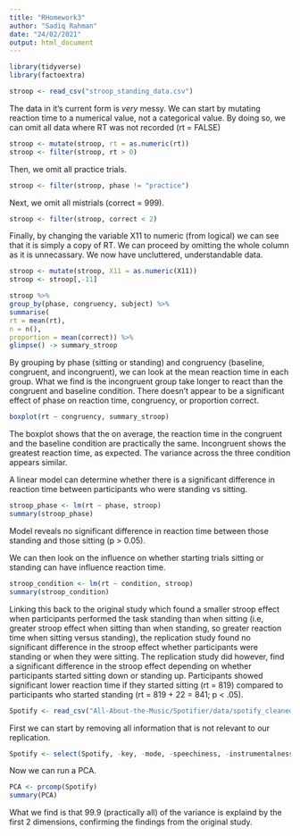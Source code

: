 ```yaml
---
title: "RHomework3"
author: "Sadiq Rahman"
date: "24/02/2021"
output: html_document
---
```



```r
library(tidyverse)
library(factoextra)
```

```r
stroop <- read_csv("stroop_standing_data.csv")
```

The data in it's current form is *very* messy.
We can start by mutating reaction time to a numerical value, not a categorical value.
By doing so, we can  omit all data where RT was not recorded (rt = FALSE)

```r
stroop <- mutate(stroop, rt = as.numeric(rt))
stroop <- filter(stroop, rt > 0)
```

Then, we omit all practice trials.

```r
stroop <- filter(stroop, phase != "practice")
```

Next, we omit all mistrials (correct = 999).

```r
stroop <- filter(stroop, correct < 2)
```

Finally, by changing the variable X11 to numeric (from logical) we can see that it is simply a copy of RT.
We can proceed by omitting the whole column as it is unnecassary. We now have uncluttered, understandable data.

```r
stroop <- mutate(stroop, X11 = as.numeric(X11))
stroop <- stroop[,-11]
```

```r
stroop %>%
group_by(phase, congruency, subject) %>%
summarise(
rt = mean(rt),
n = n(),
proportion = mean(correct)) %>%
glimpse() -> summary_stroop
```

By grouping by phase (sitting or standing) and congruency (baseline, congruent, and incongruent), 
we can look at the mean reaction time in each group. What we find is the incongruent group 
take longer to react than the congruent and baseline condition. There doesn't appear to be a significant
effect of phase on reaction time, congruency, or proportion correct.

```r
boxplot(rt ~ congruency, summary_stroop)
```

The boxplot shows that the on average, the reaction time in the congruent and the baseline condition are practically the same.
Incongruent shows the greatest reaction time, as expected. The variance across the three condition appears similar.

A linear model can determine whether there is a significant difference in reaction time between participants
who were standing vs sitting. 

```r
stroop_phase <- lm(rt ~ phase, stroop)
summary(stroop_phase)
```

Model reveals no significant difference in reaction time between those standing and those sitting (p > 0.05).

We can then look on the influence on whether starting trials sitting or standing can have influence reaction time.

```r
stroop_condition <- lm(rt ~ condition, stroop)
summary(stroop_condition)
```


Linking this back to the original study which found a smaller stroop effect when participants performed the task standing than when sitting (i.e, greater stroop effect when sitting than when standing, so greater reaction time when sitting versus standing), the replication study found no significant difference in the stroop effect whether participants were standing or when they were sitting.
The replication study did however, find a significant difference in the stroop effect depending on whether participants started
sitting down or standing up. Participants showed significant lower reaction time if they started sitting (rt = 819) 
compared to participants who started standing (rt = 819 + 22 = 841; p < .05).

```r
Spotify <- read_csv("All-About-the-Music/Spotifier/data/spotify_cleaned.csv")
```

First we can start by removing all information that is not relevant to our replication.

```r
Spotify <- select(Spotify, -key, -mode, -speechiness, -instrumentalness, -liveness, -time_signature, -duration_sec, -X1, -"Track Name", -Artist, -Streams)
```

Now we can run a PCA.

```r
PCA <- prcomp(Spotify)
summary(PCA)
```

What we find is that 99.9 (practically all) of the variance is explaind by the first 2 dimensions, confirming the findings from the original study.









